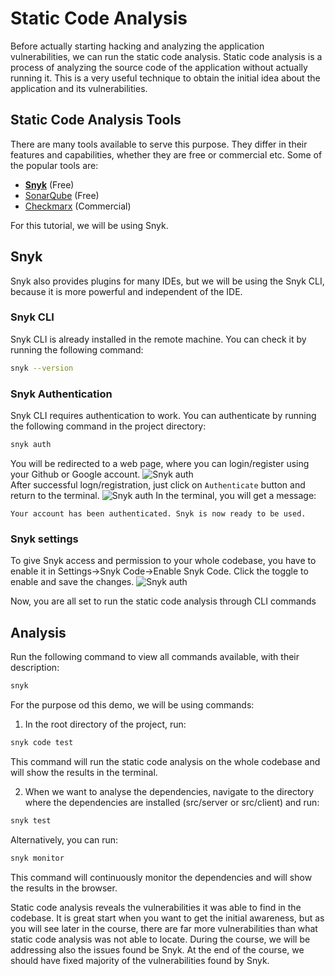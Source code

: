 
# Static Code Analysis

Before actually starting hacking and analyzing the application vulnerabilities, we can run the static code analysis.
Static code analysis is a process of analyzing the source code of the application without actually running it.
This is a very useful technique to obtain the initial idea about the application and its vulnerabilities.

## Static Code Analysis Tools
There are many tools available to serve this purpose. They differ in their features and capabilities,
whether they are free or commercial etc. Some of the popular tools are:
* [**Snyk**](https://snyk.io/) (Free)
* [SonarQube](https://docs.sonarqube.org/latest/) (Free)
* [Checkmarx](https://checkmarx.com/) (Commercial)

<Callout type="info" emoji="ℹ️">
    For this tutorial, we will be using Snyk.
</Callout>

## Snyk
Snyk also provides plugins for many IDEs, but we will be using the Snyk CLI, because it is more powerful and independent of the IDE.

### Snyk CLI
Snyk CLI is already installed in the remote machine. You can check it by running the following command:
```bash copy
snyk --version
```

### Snyk Authentication
Snyk CLI requires authentication to work. You can authenticate by running the following command in the project directory:
```bash copy
snyk auth
```
You will be redirected to a web page, where you can login/register using your Github or Google account.
<Image src="/codeAnalysis/snyk_auth.png" alt="Snyk auth" width={1000} height={300}/>
<br/>
After successful logn/registration, just click on `Authenticate` button and return to the terminal.
<Image src="/codeAnalysis/snyk_cli_auth.png" alt="Snyk auth" width={1000} height={300}/>
In the terminal, you will get a message:
```code
Your account has been authenticated. Snyk is now ready to be used.
```

### Snyk settings
To give Snyk access and permission to your whole codebase, you have to enable it in Settings->Snyk Code->Enable Snyk Code.
Click the toggle to enable and save the changes.
<Image src="/codeAnalysis/snyk_code.png" alt="Snyk auth" width={1000} height={300}/>

<Callout emoji="💡">
    Now, you are all set to run the static code analysis through CLI commands
</Callout>

## Analysis
Run the following command to view all commands available, with their description:
```bash copy
snyk
```
For the purpose od this demo, we will be using commands:
1. In the root directory of the project, run:
```bash copy
snyk code test
```
This command will run the static code analysis on the whole codebase and will show the results in the terminal.

2. When we want to analyse the dependencies, navigate to the directory where the dependencies are installed (src/server or src/client) and run:
```bash copy
snyk test
```
Alternatively, you can run:
```bash copy
snyk monitor
```
This command will continuously monitor the dependencies and will show the results in the browser.

<Callout type="info" emoji="ℹ️">
    Static code analysis reveals the vulnerabilities it was able to find in the codebase. It is great start when you want to get the initial awareness, but as you will see later in the course, there are far more vulnerabilities than what static code analysis was not able to locate.
    During the course, we will be addressing also the issues found be Snyk. At the end of the course, we should have fixed majority of the vulnerabilities found by Snyk.
</Callout>
